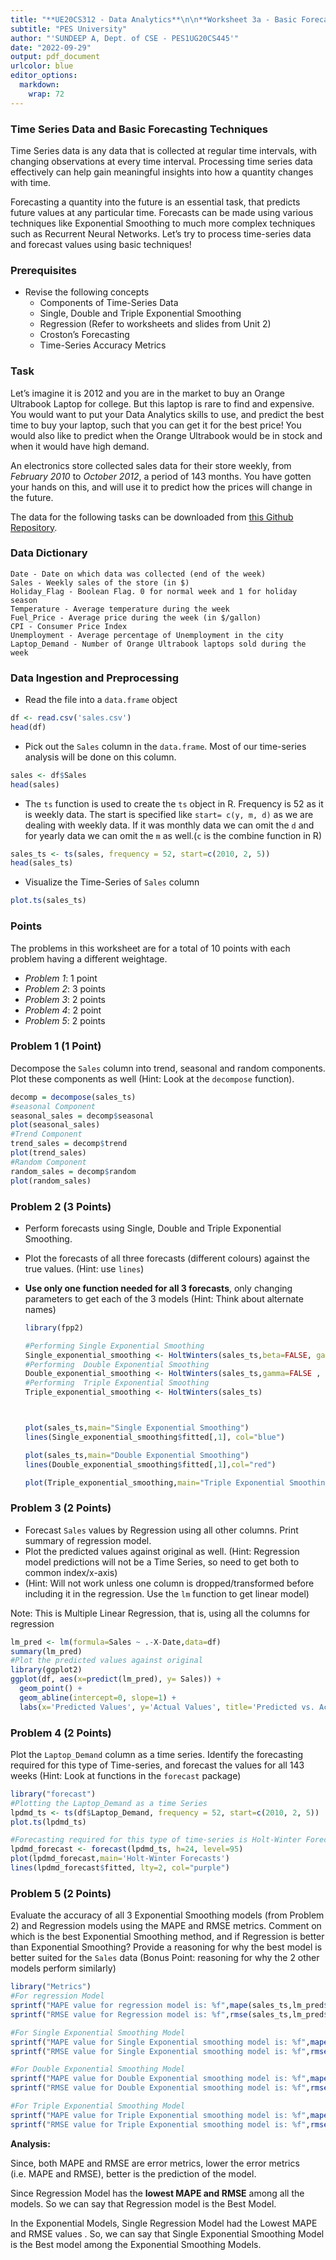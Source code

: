 ---
title: "**UE20CS312 - Data Analytics**\n\n**Worksheet 3a - Basic Forecasting Techniques**"
subtitle: "PES University"
author: "'SUNDEEP A, Dept. of CSE - PES1UG20CS445'"
date: "2022-09-29"
output: pdf_document
urlcolor: blue
editor_options:
  markdown:
    wrap: 72
---

### Time Series Data and Basic Forecasting Techniques

Time Series data is any data that is collected at regular time
intervals, with changing observations at every time interval. Processing
time series data effectively can help gain meaningful insights into how
a quantity changes with time.

Forecasting a quantity into the future is an essential task, that
predicts future values at any particular time. Forecasts can be made
using various techniques like Exponential Smoothing to much more complex
techniques such as Recurrent Neural Networks. Let's try to process
time-series data and forecast values using basic techniques!

### Prerequisites

-   Revise the following concepts
    -   Components of Time-Series Data
    -   Single, Double and Triple Exponential Smoothing
    -   Regression (Refer to worksheets and slides from Unit 2)
    -   Croston's Forecasting
    -   Time-Series Accuracy Metrics

### Task

Let's imagine it is 2012 and you are in the market to buy an Orange
Ultrabook Laptop for college. But this laptop is rare to find and
expensive. You would want to put your Data Analytics skills to use, and
predict the best time to buy your laptop, such that you can get it for
the best price! You would also like to predict when the Orange Ultrabook
would be in stock and when it would have high demand.

An electronics store collected sales data for their store weekly, from
*February 2010* to *October 2012*, a period of 143 months. You have
gotten your hands on this, and will use it to predict how the prices
will change in the future.

The data for the following tasks can be downloaded from [this Github
Repository](https://github.com/Data-Analytics-UE20CS312/Unit-3-Worksheets/blob/master/3a%20-%20Basic%20Forecasting%20Techniques/sales.csv).

### Data Dictionary

    Date - Date on which data was collected (end of the week)
    Sales - Weekly sales of the store (in $)
    Holiday_Flag - Boolean Flag. 0 for normal week and 1 for holiday season
    Temperature - Average temperature during the week
    Fuel_Price - Average price during the week (in $/gallon)
    CPI - Consumer Price Index
    Unemployment - Average percentage of Unemployment in the city
    Laptop_Demand - Number of Orange Ultrabook laptops sold during the week

### Data Ingestion and Preprocessing

-   Read the file into a `data.frame` object

```{r csv}
df <- read.csv('sales.csv')
head(df)
```

-   Pick out the `Sales` column in the `data.frame`. Most of our
    time-series analysis will be done on this column.

```{r}
sales <- df$Sales
head(sales)
```

-   The `ts` function is used to create the `ts` object in R. Frequency
    is 52 as it is weekly data. The start is specified like
    `start= c(y, m, d)` as we are dealing with weekly data. If it was
    monthly data we can omit the `d` and for yearly data we can omit the
    `m` as well.(`c` is the combine function in R)

```{r}
sales_ts <- ts(sales, frequency = 52, start=c(2010, 2, 5))
head(sales_ts)
```

-   Visualize the Time-Series of `Sales` column

```{r}
plot.ts(sales_ts)
```

### Points

The problems in this worksheet are for a total of 10 points with each
problem having a different weightage.

-   *Problem 1*: 1 point
-   *Problem 2*: 3 points
-   *Problem 3*: 2 points
-   *Problem 4*: 2 point
-   *Problem 5*: 2 points

### Problem 1 (1 Point)

Decompose the `Sales` column into trend, seasonal and random components.
Plot these components as well (Hint: Look at the `decompose` function).

```{r}
decomp = decompose(sales_ts)
#seasonal Component
seasonal_sales = decomp$seasonal
plot(seasonal_sales)
#Trend Component
trend_sales = decomp$trend
plot(trend_sales)
#Random Component
random_sales = decomp$random
plot(random_sales)
```

### Problem 2 (3 Points)

-   Perform forecasts using Single, Double and Triple Exponential
    Smoothing.

-   Plot the forecasts of all three forecasts (different colours)
    against the true values. (Hint: use `lines`)

-   **Use only one function needed for all 3 forecasts**, only changing
    parameters to get each of the 3 models (Hint: Think about alternate
    names)

    ```{r}
    library(fpp2)

    #Performing Single Exponential Smoothing
    Single_exponential_smoothing <- HoltWinters(sales_ts,beta=FALSE, gamma=FALSE , start = 2010)
    #Performing  Double Exponential Smoothing
    Double_exponential_smoothing <- HoltWinters(sales_ts,gamma=FALSE , start = 2010)
    #Performing  Triple Exponential Smoothing
    Triple_exponential_smoothing <- HoltWinters(sales_ts)



    plot(sales_ts,main="Single Exponential Smoothing")
    lines(Single_exponential_smoothing$fitted[,1], col="blue")

    plot(sales_ts,main="Double Exponential Smoothing")
    lines(Double_exponential_smoothing$fitted[,1],col="red")

    plot(Triple_exponential_smoothing,main="Triple Exponential Smoothing")

    ```

### Problem 3 (2 Points)

-   Forecast `Sales` values by Regression using all other columns. Print
    summary of regression model.
-   Plot the predicted values against original as well. (Hint:
    Regression model predictions will not be a Time Series, so need to
    get both to common index/x-axis)
-   (Hint: Will not work unless one column is dropped/transformed before
    including it in the regression. Use the `lm` function to get linear
    model)

Note: This is Multiple Linear Regression, that is, using all the columns
for regression

```{r}
lm_pred <- lm(formula=Sales ~ .-X-Date,data=df)
summary(lm_pred)
#Plot the predicted values against original
library(ggplot2)
ggplot(df, aes(x=predict(lm_pred), y= Sales)) +
  geom_point() +
  geom_abline(intercept=0, slope=1) +
  labs(x='Predicted Values', y='Actual Values', title='Predicted vs. Actual Values')
```

### Problem 4 (2 Points)

Plot the `Laptop_Demand` column as a time series. Identify the
forecasting required for this type of Time-series, and forecast the
values for all 143 weeks (Hint: Look at functions in the `forecast`
package)

```{r}
library("forecast")
#Plotting the Laptop_Demand as a time Series
lpdmd_ts <- ts(df$Laptop_Demand, frequency = 52, start=c(2010, 2, 5))
plot.ts(lpdmd_ts)

#Forecasting required for this type of time-series is Holt-Winter Forecasting.
lpdmd_forecast <- forecast(lpdmd_ts, h=24, level=95)
plot(lpdmd_forecast,main='Holt-Winter Forecasts')
lines(lpdmd_forecast$fitted, lty=2, col="purple")
```

### Problem 5 (2 Points)

Evaluate the accuracy of all 3 Exponential Smoothing models (from
Problem 2) and Regression models using the MAPE and RMSE metrics.
Comment on which is the best Exponential Smoothing method, and if
Regression is better than Exponential Smoothing? Provide a reasoning for
why the best model is better suited for the `Sales` data (Bonus Point:
reasoning for why the 2 other models perform similarly)

```{r}
library("Metrics")
#For regression Model
sprintf("MAPE value for regression model is: %f",mape(sales_ts,lm_pred$fitted))
sprintf("RMSE value for Regression model is: %f",rmse(sales_ts,lm_pred$fitted))

#For Single Exponential Smoothing Model
sprintf("MAPE value for Single Exponential smoothing model is: %f",mape(sales_ts,Single_exponential_smoothing$fitted))
sprintf("RMSE value for Single Exponential smoothing model is: %f",rmse(sales_ts,Single_exponential_smoothing$fitted))

#For Double Exponential Smoothing Model
sprintf("MAPE value for Double Exponential smoothing model is: %f",mape(sales_ts,Double_exponential_smoothing$fitted))
sprintf("RMSE value for Double Exponential smoothing model is: %f",rmse(sales_ts,Double_exponential_smoothing$fitted))

#For Triple Exponential Smoothing Model
sprintf("MAPE value for Triple Exponential smoothing model is: %f",mape(sales_ts,Triple_exponential_smoothing$fitted))
sprintf("RMSE value for Triple Exponential smoothing model is: %f",rmse(sales_ts,Triple_exponential_smoothing$fitted))
```

**Analysis:**

Since, both MAPE and RMSE are error metrics, lower the error metrics
(i.e. MAPE and
RMSE), better is the prediction of the model.

Since Regression Model has the **lowest MAPE and RMSE** among all the
models. So we can say that Regression model is the Best Model.

In the Exponential Models, Single Regression Model had the Lowest MAPE
and RMSE values . So, we can say that Single Exponential Smoothing Model
is the Best model among the Exponential Smoothing Models.
